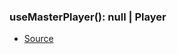 ### useMasterPlayer(): null \| Player
- [Source](https://github.com/Androz2091/discord-player/blob/5a3437b/packages/discord-player/src/hooks/useMasterPlayer.ts#L3)